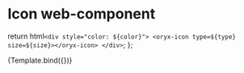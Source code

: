
# Icon web-component

<Meta title="Icon" />

  return html`
    <div style="color: ${color}">
      <oryx-icon type=${type} size=${size}></oryx-icon>
    </div>
  `;
};

<Canvas>
  <Story
    name="Simple icon"
    argTypes={{
      type: {
        options: iconTypes,
        control: { type: 'select' },
        defaultValue: 'close',
      },
      size: {
        options: ['large', 'medium', 'small'],
        control: { type: 'radio' },
      },
      color: {
        control: { type: 'color' },
        defaultValue: 'red',
      },
    }}
  >
    {Template.bind({})}
  </Story>
</Canvas>

<ArgsTable story="Simple icon" />
